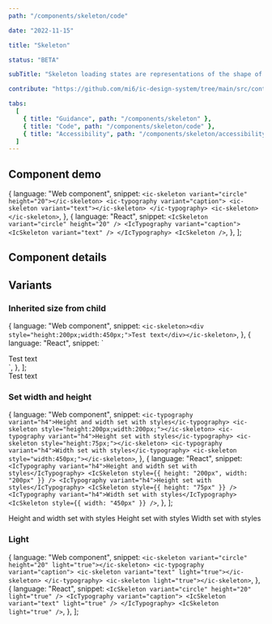 ```yaml
---
path: "/components/skeleton/code"

date: "2022-11-15"

title: "Skeleton"

status: "BETA"

subTitle: "Skeleton loading states are representations of the shape of content that help inform users that a specific type of component is loading."

contribute: "https://github.com/mi6/ic-design-system/tree/main/src/content/structured/components/skeleton"

tabs:
  [
    { title: "Guidance", path: "/components/skeleton" },
    { title: "Code", path: "/components/skeleton/code" },
    { title: "Accessibility", path: "/components/skeleton/accessibility" },
  ]
---
```



## Component demo

  {
    language: "Web component",
    snippet: `<ic-skeleton variant="circle" height="20"></ic-skeleton>
<ic-typography variant="caption">
  <ic-skeleton variant="text"></ic-skeleton>
</ic-typography>
<ic-skeleton></ic-skeleton>`,
  },
  {
    language: "React",
    snippet: `<IcSkeleton variant="circle" height="20" />
<IcTypography variant="caption">
  <IcSkeleton variant="text" />
</IcTypography>
<IcSkeleton />`,
  },
];

<ComponentPreview snippets={snippets}>
  <div style={{ display: "flex", flexDirection: "column", gap: "8px" }}>
    <IcSkeleton variant="circle" height="20" />
    <IcTypography variant="caption">
      <IcSkeleton variant="text" />
    </IcTypography>
    <IcSkeleton />
  </div>
</ComponentPreview>

## Component details

<ComponentDetails component="ic-skeleton" />

## Variants

### Inherited size from child

  {
    language: "Web component",
    snippet: `<ic-skeleton><div style="height:200px;width:450px;">Test text</div></ic-skeleton>`,
  },
  {
    language: "React",
    snippet: `<IcSkeleton>
  <div style={{
  height: "200px",
  width: "450px"
  }}>Test text</div>
</IcSkeleton>`,
  },
];

<ComponentPreview snippets={snippetsInherited}>
  <IcSkeleton>
    <div
      style={{
        height: "200px",
        width: "450px",
      }}
    >
      Test text
    </div>
  </IcSkeleton>
</ComponentPreview>

### Set width and height

  {
    language: "Web component",
    snippet: `<ic-typography variant="h4">Height and width set with styles</ic-typography>
<ic-skeleton style="height:200px;width:200px;"></ic-skeleton>
<ic-typography variant="h4">Height set with styles</ic-typography>
<ic-skeleton style="height:75px;"></ic-skeleton>
<ic-typography variant="h4">Width set with styles</ic-typography>
<ic-skeleton style="width:450px;"></ic-skeleton>`,
  },
  {
    language: "React",
    snippet: `<IcTypography variant="h4">Height and width set with styles</IcTypography>
<IcSkeleton style={{
height: "200px",
width: "200px"
}} />
<IcTypography variant="h4">Height set with styles</IcTypography>
<IcSkeleton style={{
  height: "75px"
}} />
<IcTypography variant="h4">Width set with styles</IcTypography>
<IcSkeleton style={{
  width: "450px"
}} />`,
  },
];

<ComponentPreview snippets={snippetsSetWidthAndHeight}>
  <div style={{ display: "flex", flexDirection: "column", gap: "8px" }}>
    <IcTypography variant="h4">Height and width set with styles</IcTypography>
    <IcSkeleton
      style={{
        height: "200px",
        width: "200px",
      }}
    />
    <IcTypography variant="h4">Height set with styles</IcTypography>
    <IcSkeleton
      style={{
        height: "75px",
      }}
    />
    <IcTypography variant="h4">Width set with styles</IcTypography>
    <IcSkeleton
      style={{
        width: "450px",
      }}
    />
  </div>
</ComponentPreview>

### Light

  {
    language: "Web component",
    snippet: `<ic-skeleton variant="circle" height="20" light="true"></ic-skeleton>
<ic-typography variant="caption">
  <ic-skeleton variant="text" light="true"></ic-skeleton>
</ic-typography>
<ic-skeleton light="true"></ic-skeleton>`,
  },
  {
    language: "React",
    snippet: `<IcSkeleton variant="circle" height="20" light="true" />
<IcTypography variant="caption">
  <IcSkeleton variant="text" light="true" />
</IcTypography>
<IcSkeleton light="true" />`,
  },
];

<ComponentPreview snippets={snippetsLight}>
  <div style={{ display: "flex", flexDirection: "column", gap: "8px" }}>
    <IcSkeleton variant="circle" height="20" light="true" />
    <IcTypography variant="caption">
      <IcSkeleton variant="text" light="true" />
    </IcTypography>
    <IcSkeleton light="true" />
  </div>
</ComponentPreview>
